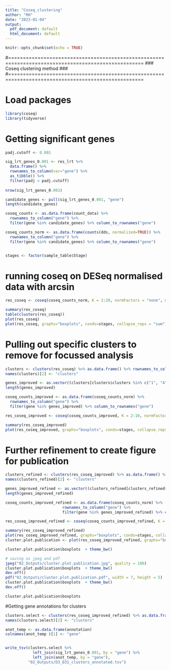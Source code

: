 ---
title: "Coseq_clustering"
author: "RH"
date: "2023-01-04"
output:
  pdf_document: default
  html_document: default
---

```{r setup, include=FALSE}
knitr::opts_chunk$set(echo = TRUE)
```

#====================================================================================================
### Coseq clustering method ###
#====================================================================================================

# Load packages
```{r}
library(coseq)
library(tidyverse)
```

# Getting significant genes
```{r}

padj.cutoff <- 0.001

sig_lrt_genes_0.001 <- res_lrt %>%
  data.frame() %>%
  rownames_to_column(var="gene") %>% 
  as_tibble() %>% 
  filter(padj < padj.cutoff)
  
nrow(sig_lrt_genes_0.001)

candidate_genes <- pull(sig_lrt_genes_0.001, "gene")
length(candidate_genes)

coseq_counts <- as.data.frame(count_data) %>%
  rownames_to_column("gene") %>%
  filter(gene %in% candidate_genes) %>% column_to_rownames("gene")

coseq_counts_norm <- as.data.frame(counts(dds, normalized=TRUE)) %>%
  rownames_to_column("gene") %>%
  filter(gene %in% candidate_genes) %>% column_to_rownames("gene")


stages <- factor(sample_table$Stage)
```

# running coseq on DESeq normalised data with arcsin
```{r}
res_coseq <- coseq(coseq_counts_norm, K = 2:20, normFactors = "none", model = "Normal", transformation = "arcsin", parallel= FALSE, seed = 1234, iter=10000)

summary(res_coseq)
table(clusters(res_coseq))
plot(res_coseq)
plot(res_coseq, graphs="boxplots", conds=stages, collapse_reps = "sum")
```

# Pulling out specific clusters to remove for focussed analysis
```{r}
clusters <- clusters(res_coseq) %>% as.data.frame() %>% rownames_to_column("gene")
names(clusters)[2] <- "clusters"

genes_improved <- as.vector((clusters[clusters$clusters %in% c("1", "4", "6", "7", "8", "9", "14"), ])[,-2])
length(genes_improved)

coseq_counts_improved <- as.data.frame(coseq_counts_norm) %>%
  rownames_to_column("gene") %>%
  filter(gene %in% genes_improved) %>% column_to_rownames("gene")

res_coseq_improved <- coseq(coseq_counts_improved, K = 2:10, normFactors = "none", model = "Normal", transformation = "arcsin", parallel= FALSE, seed = 1234, iter=10000)

summary(res_coseq_improved)
plot(res_coseq_improved, graphs="boxplots", conds=stages, collapse_reps = "sum")

```
# Further refinement to create figure for publication
```{r}
clusters_refined <- clusters(res_coseq_improved) %>% as.data.frame() %>% rownames_to_column("gene")
names(clusters_refined)[2] <- "clusters"

genes_improved_refined <- as.vector((clusters_refined[clusters_refined$clusters %in% c("1", "3", "6", "7"), ])[,-2])
length(genes_improved_refined)

coseq_counts_improved_refined <- as.data.frame(coseq_counts_norm) %>%
                         rownames_to_column("gene") %>%
                         filter(gene %in% genes_improved_refined) %>% column_to_rownames("gene")

res_coseq_improved_refined <- coseq(coseq_counts_improved_refined, K = 2:8, normFactors = "none", model = "Normal", transformation = "arcsin", parallel= FALSE, seed = 1234, iter=10000)

summary(res_coseq_improved_refined)
plot(res_coseq_improved_refined, graphs="boxplots", conds=stages, collapse_reps = "sum")
cluster.plot.publication <- plot(res_coseq_improved_refined, graphs="boxplots", conds=stages, collapse_reps = "sum")

cluster.plot.publication$boxplots  + theme_bw()

# saving as jpeg and pdf
jpeg("02_Outputs/cluster.plot.publication.jpg", quality = 100)
cluster.plot.publication$boxplots  + theme_bw()
dev.off()
pdf("02_Outputs/cluster.plot.publication.pdf", width = 7, height = 5)
cluster.plot.publication$boxplots  + theme_bw()
dev.off()

cluster.plot.publication$boxplots

```

#Getting gene annotations for clusters
```{r}
clusters.select <- clusters(res_coseq_improved_refined) %>% as.data.frame() %>% rownames_to_column("gene")
names(clusters.select)[2] <- "clusters"

anot_temp <- as.data.frame(annotation)
colnames(anot_temp )[1] <- "gene"


write_tsv(clusters.select %>%
            left_join(sig_lrt_genes_0.001, by = "gene") %>%
            left_join(anot_temp, by = "gene"),
          "02_Outputs/D3_D31_clusters_annotated.tsv")

```
